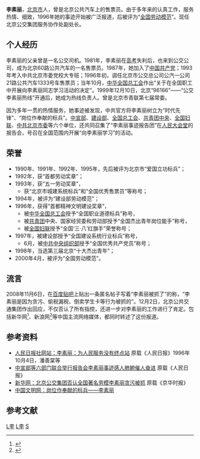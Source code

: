 '''李素丽'''{{BD|1962年|catIdx=L李}}，[[北京市|北京市]]人，曾是北京公共汽车上的售票员。由于多年来的认真工作，服务热情、细致，1996年她的事迹开始被广泛报道，后被评为“[[全国劳动模范|全国劳动模范]]”。现任北京公交集团服务协作处副处长。

==个人经历==
李素丽的父亲曾是一名公交司机。1981年，李素丽在[[高考|高考]]失利后，也来到公交公司，成为北京60路公共汽车的一名售票员。1987年，她加入了[[中国共产党|中国共产党]]；1993年考入中共北京市委党校大专班；1996年初，调任北京市公交总公司公汽一公司21路公共汽车1333号车售票员；当年10月，[[中华全国总工会|中华全国总工会]]作出“关于在全国职工中开展向李素丽同志学习活动的决定”。1999年12月10日，北京“96166”——“公交李素丽热线”开通后，她成为热线负责人。曾是北京市青联第七届常委。

因为多年一贯的热情服务，她事迹被发现，中共官方将李素丽树立为“时代先锋”、“岗位作奉献的标兵”。[[中共中央宣传部|中宣部]]、[[中华人民共和国建设部|建设部]]、[[中华全国总工会|全国总工会]]、[[中國共產主義青年團|共青团中央]]、[[全国妇联|全国妇联]]、[[中共|中共]][[北京市|北京市委]]等六个单位，还共同召集了“李素丽事迹报告团”在[[人民大会堂|人民大会堂]]的报告会，号召在全国范围内开展“向李素丽学习”的活动。

==荣誉==
*1990年、1991年、1992年、1995年，先后被评为北京市“爱国立功标兵”；
*1992年，获“首都劳动奖章”；
*1993年，获“五一劳动奖章”，
**获“北京市城建系统标兵”和“全国优秀售票员”等称号；
*1994年，被评为“建设部劳动模范”；
*1996年，获得“首都精神文明建设奖章”，
**被[[中华全国总工会|中华全国总工会]]授予“全国职业道德标兵”称号，
**被[[中國共產主義青年團|共青团]]中央、国家经贸委和劳动部授予“全国杰出青年岗位能手”称号，
**被[[全国妇联|全国妇联]]授予“全国‘三·八’红旗手”荣誉称号；
*1997年，被建设部授予“全国建设系统行业标兵”称号，
**6月，被[[中共中央组织部|中共中央组织部]]授予“全国优秀共产党员”称号；
*1998年，当选第三届北京“十大杰出青年”；
*2000年4月，被评为“全国劳动模范”。

==流言==
2008年11月6日，在[[百度贴吧|百度贴吧]]上贴出一条匿名帖子写着“李素丽被抓了”的称，“李素丽是因为贪污、偷税漏税、倒卖学生卡等行为被抓的”。12月2日，北京公共交通集团作出回应，不仅否认了所有指控，还进一步对李素丽的工作进行了肯定。包括新华网<ref>{{Cite web |url=http://news.xinhuanet.com/politics/2008-12/03/content_10447157.htm |title=北京公交集团否认全国著名劳模李素丽贪污被抓 |access-date=2008-12-03 |archive-date=2014-03-07 |archive-url=https://web.archive.org/web/20140307081541/http://news.xinhuanet.com/politics/2008-12/03/content_10447157.htm |dead-url=no }}</ref>、新浪网<ref>{{Cite web |url=http://news.sina.com.cn/c/2008-12-03/014616769844.shtml |title=北京公交集团否认全国劳模李素丽贪污被抓 |access-date=2008-12-03 |archive-date=2019-06-05 |archive-url=https://web.archive.org/web/20190605210722/http://news.sina.com.cn/c/2008-12-03/014616769844.shtml |dead-url=no }}</ref>等中国主流网络媒体，都同时转述了这份报道。

==参考资料==
* [http://cpc.people.com.cn/GB/34136/2569261.html 人民日报社网站：李素丽：为人民服务没有终点站] {{Wayback|url=http://cpc.people.com.cn/GB/34136/2569261.html |date=20200207144059 }} 原载《人民日报》1996年10月4日，潘善棠等
* [http://www.lnsgdb.com.cn/news/view.asp?id=31429 中宣部等六部门联合举行报告会李素丽事迹感人肺腑催人奋进] {{Wayback|url=http://www.lnsgdb.com.cn/news/view.asp?id=31429 |date=20190608192311 }} 原载《人民日报》
* [http://news.xinhuanet.com/politics/2008-12/03/content_10447157.htm 新华网：北京公交集团否认全国著名劳模李素丽贪污被抓] {{Wayback|url=http://news.xinhuanet.com/politics/2008-12/03/content_10447157.htm |date=20140307081541 }} 原载《京华时报》
* [http://www.wenming.cn/zt/2008-11/18/content_14949455.htm 中国文明网：岗位作奉献的标兵——李素丽]

==参考文献==
<div class="references-small">
<references></references>
</div>

[[Category:北京人|L李]]
[[Category:北京市全国劳动模范|L李]]
[[Category:李姓|S]]